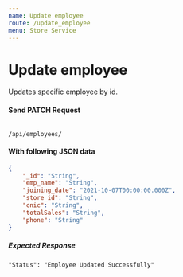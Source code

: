 ```yaml
---
name: Update employee
route: /update_employee
menu: Store Service
---
```

# Update employee 
Updates specific employee by id.

#### Send PATCH Request 
<Code>
/api/employees/
</Code>

#### With following JSON data
```json
{
    "_id": "String",
    "emp_name": "String",
    "joining_date": "2021-10-07T00:00:00.000Z",
    "store_id": "String",
    "cnic": "String",
    "totalSales": "String",
    "phone": "String"
}
```

##### Expected Response
```
"Status": "Employee Updated Successfully"
```
